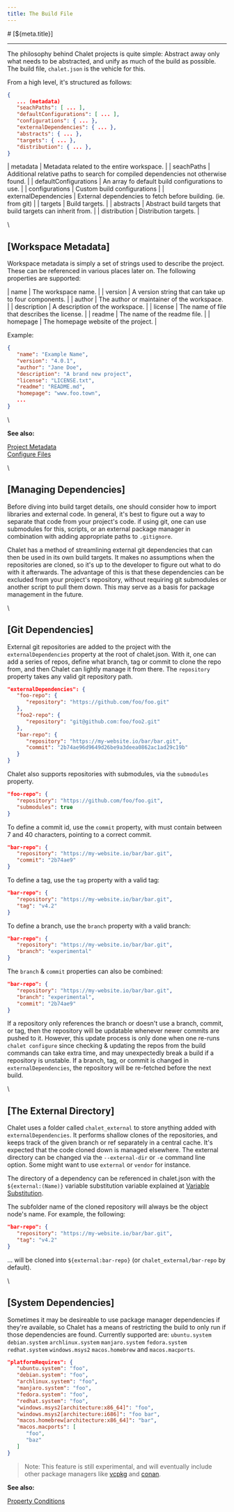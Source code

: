 ```yaml
---
title: The Build File
---
```


<PageCategory id="docs" />
# [${meta.title}]

---

The philosophy behind Chalet projects is quite simple: Abstract away only what needs to be abstracted, and unify as much of the build as possible. The build file, `chalet.json` is the vehicle for this. 

From a high level, it's structured as follows:

```json
{
   ... (metadata)
   "seachPaths": [ ... ],
   "defaultConfigurations": [ ... ],
   "configurations": { ... },
   "externalDependencies": { ... },
   "abstracts": { ... },
   "targets": { ... },
   "distribution": { ... },
}
```

| metadata | Metadata related to the entire workspace. |
| seachPaths | Additional relative paths to search for compiled dependencies not otherwise found. |
| defaultConfigurations | An array fo default build configurations to use. |
| configurations | Custom build configurations |
| externalDependencies | External dependencies to fetch before building. (ie. from git) |
| targets | Build targets. |
| abstracts | Abstract build targets that build targets can inherit from. |
| distribution | Distribution targets. |

\\

## [Workspace Metadata]

Workspace metadata is simply a set of strings used to describe the project. These can be referenced in various places later on. The following properties are supported:

| name | The workspace name. |
| version | A version string that can take up to four components. |
| author | The author or maintainer of the workspace. |
| description | A description of the workspace. |
| license | The name of file that describes the license. |
| readme | The name of the readme file. |
| homepage | The homepage website of the project. |

Example:

```json
{
   "name": "Example Name",
   "version": "4.0.1",
   "author": "Jane Doe",
   "description": "A brand new project",
   "license": "LICENSE.txt",
   "readme": "README.md",
   "homepage": "www.foo.town",
   ...
}
```

\

**See also:**

[Project Metadata](/docs/creating-targets?id=project-metadata)  
[Configure Files](/docs/creating-targets?id=configure-files)

\\

## [Managing Dependencies]

Before diving into build target details, one should consider how to import libraries and external code. In general, it's best to figure out a way to separate that code from your project's code. if using git, one can use submodules for this, scripts, or an external package manager in combination with adding appropriate paths to `.gitignore`.

Chalet has a method of streamlining external git dependencies that can then be used in its own build targets. It makes no assumptions when the repositories are cloned, so it's up to the developer to figure out what to do with it afterwards. The advantage of this is that these dependencies can be excluded from your project's repository, without requiring git submodules or another script to pull them down. This may serve as a basis for package management in the future.

\\

## [Git Dependencies]

External git repositories are added to the project with the `externalDependencies` property at the root of chalet.json. With it, one can add a series of repos, define what branch, tag or commit to clone the repo from, and then Chalet can lightly manage it from there. The `repository` property takes any valid git repository path.

```json
"externalDependencies": {
   "foo-repo": {
      "repository": "https://github.com/foo/foo.git"
   },
   "foo2-repo": {
      "repository": "git@github.com:foo/foo2.git"
   },
   "bar-repo": {
      "repository": "https://my-website.io/bar/bar.git",
      "commit": "2b74ae96d9649d26be9a3deea0862ac1ad29c19b"
   }
}
```

Chalet also supports repositories with submodules, via the `submodules` property.

```json
"foo-repo": {
   "repository": "https://github.com/foo/foo.git",
   "submodules": true
}
```

To define a commit id, use the `commit` property, with must contain between 7 and 40 characters, pointing to a correct commit.

```json
"bar-repo": {
   "repository": "https://my-website.io/bar/bar.git",
   "commit": "2b74ae9"
}
```

To define a tag, use the `tag` property with a valid tag:

```json
"bar-repo": {
   "repository": "https://my-website.io/bar/bar.git",
   "tag": "v4.2"
}
```

To define a branch, use the `branch` property with a valid branch:

```json
"bar-repo": {
   "repository": "https://my-website.io/bar/bar.git",
   "branch": "experimental"
}
```

The `branch` & `commit` properties can also be combined:

```json
"bar-repo": {
   "repository": "https://my-website.io/bar/bar.git",
   "branch": "experimental",
   "commit": "2b74ae9"
}
```

If a repository only references the branch or doesn't use a branch, commit, or tag, then the repository will be updatable whenever newer commits are pushed to it. However, this update process is only done when one re-runs `chalet configure` since checking & updating the repos from the build commands can take extra time, and may unexpectedly break a build if a repository is unstable. If a branch, tag, or commit is changed in `externalDependencies`, the repository will be re-fetched before the next build.

\\

## [The External Directory]

Chalet uses a folder called `chalet_external` to store anything added with `externalDependencies`. It performs shallow clones of the repositories, and keeps track of the given branch or ref separately in a central cache. It's expected that the code cloned down is managed elsewhere. The external directory can be changed via the `--external-dir` or `-e` command line option. Some might want to use `external` or `vendor` for instance. 

The directory of a dependency can be referenced in chalet.json with the `${external:(Name)}` variable substitution variable explained at [Variable Substitution](/docs/creating-targets?id=variable-substitution).

The subfolder name of the cloned repository will always be the object node's name. For example, the following:

```json
"bar-repo": {
   "repository": "https://my-website.io/bar/bar.git",
   "tag": "v4.2"
}
```

... will be cloned into `${external:bar-repo}` (or `chalet_external/bar-repo` by default).

\\

## [System Dependencies]

Sometimes it may be desireable to use package manager dependencies if they're available, so Chalet has a means of restricting the build to only run if those dependencies are found. Currently supported are: `ubuntu.system` `debian.system` `archlinux.system` `manjaro.system` `fedora.system` `redhat.system` `windows.msys2` `macos.homebrew` and `macos.macports`.


```json
"platformRequires": {
   "ubuntu.system": "foo",
   "debian.system": "foo",
   "archlinux.system": "foo",
   "manjaro.system": "foo",
   "fedora.system": "foo",
   "redhat.system": "foo",
   "windows.msys2[architecture:x86_64]": "foo",
   "windows.msys2[architecture:i686]": "foo bar",
   "macos.homebrew[architecture:x86_64]": "bar",
   "macos.macports": [
      "foo",
      "baz"
   ]
}
```

> Note: This feature is still experimental, and will eventually include other package managers like [vcpkg](https://vcpkg.io/) and [conan](https://conan.io/).

**See also:**

[Property Conditions](/docs/creating-targets?id=property-conditions)

<!-- nav:/docs/getting-started:/docs/creating-targets -->
